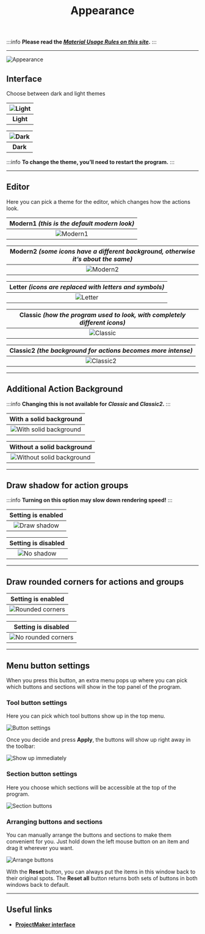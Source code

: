 ﻿---
sidebar_position: 3
title: Appearance
description: Changing the program’s interface.
---
:::info **Please read the [*Material Usage Rules on this site*](../Disclaimer).**
:::
_______________________________________________  
![Appearance](./assets/Appearance/Appearance_pic1.png)  

## Interface  
Choose between dark and light themes

| ![Light](./assets/Appearance/Appearance_pic2.png)    | 
| :--------: | 
| **Light**  |  

| ![Dark](./assets/Appearance/Appearance_pic3.png)    | 
| :--------: | 
| **Dark**  |

:::info **To change the theme, you’ll need to restart the program.**
:::
_______________________________________________

## Editor
Here you can pick a theme for the editor, which changes how the actions look.

| **Modern1** *(this is the default modern look)*    | 
| :--------: | 
|  ![Modern1](./assets/Appearance/Appearance_pic4.png) |  

| **Modern2** *(some icons have a different background, otherwise it’s about the same)*    | 
| :--------: | 
|  ![Modern2](./assets/Appearance/Appearance_pic5.png) |  

| **Letter** *(icons are replaced with letters and symbols)*    | 
| :--------: | 
|  ![Letter](./assets/Appearance/Appearance_pic6.png) |  

| **Classic** *(how the program used to look, with completely different icons)*    | 
| :--------: | 
|  ![Classic](./assets/Appearance/Appearance_pic7.png) |  

| **Classic2** *(the background for actions becomes more intense)*    | 
| :--------: | 
|  ![Classic2](./assets/Appearance/Appearance_pic8.png) |  
_______________________________________________
## Additional Action Background
:::info **Changing this is not available for *Classic* and *Classic2*.**
:::

| With a solid background    | 
| :--------: | 
|  ![With solid background](./assets/Appearance/Appearance_pic9.png) |  

| Without a solid background    | 
| :--------: | 
|  ![Without solid background](./assets/Appearance/Appearance_pic10.png) |
_______________________________________________
## Draw shadow for action groups
:::info **Turning on this option may slow down rendering speed!**
:::

| Setting is enabled    | 
| :--------: | 
|  ![Draw shadow](./assets/Appearance/Appearance_pic11.png) |  

| Setting is disabled    | 
| :--------: | 
|  ![No shadow](./assets/Appearance/Appearance_pic12.png) |
_______________________________________________
## Draw rounded corners for actions and groups

| Setting is enabled    | 
| :--------: | 
|  ![Rounded corners](./assets/Appearance/Appearance_pic13.png) |  

| Setting is disabled    | 
| :--------: | 
|  ![No rounded corners](./assets/Appearance/Appearance_pic14.png) |
_______________________________________________
## Menu button settings  
When you press this button, an extra menu pops up where you can pick which buttons and sections will show in the top panel of the program.

### Tool button settings  
Here you can pick which tool buttons show up in the top menu.

![Button settings](./assets/Appearance/Appearance_pic15.png)  

Once you decide and press **Apply**, the buttons will show up right away in the toolbar:

![Show up immediately](./assets/Appearance/Appearance_pic16.png)  

### Section button settings
Here you choose which sections will be accessible at the top of the program.

![Section buttons](./assets/Appearance/Appearance_pic17.png)  

### Arranging buttons and sections
You can manually arrange the buttons and sections to make them convenient for you. Just hold down the left mouse button on an item and drag it wherever you want.

![Arrange buttons](./assets/Appearance/Appearance_pic18.gif)  

With the **Reset** button, you can always put the items in this window back to their original spots. The **Reset all** button returns both sets of buttons in both windows back to default.
_______________________________________________  
## Useful links  
- [**ProjectMaker interface**](../category/интерфейс)